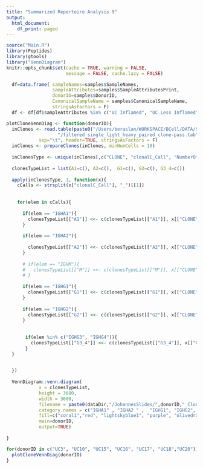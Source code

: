 ```yaml
---
title: "Summarized Repertoire Analysis 9"
output:
  html_document:
    df_print: paged
---
```


```r
source("Main.R")
library(Peptides)
library(gtools)
library("VennDiagram")
knitr::opts_chunk$set(cache = TRUE, warning = FALSE, 
                      message = FALSE, cache.lazy = FALSE)
```

```r
  df=data.frame( sampleNames=samples$SampleNames,
                 sampleAttributes=samples$SampleAttributesPrint,
                 donorID=samples$DonorID,
                 CanonicalSampleName = samples$CanonicalSampleName,
                 stringsAsFactors = F)
  df <- df[df$sampleAttributes %in% c("UC Inflamed", "UC Less Inflamed", "UC Non-Inflamed", "Healthy"),]

```

```r
plotCloneVennDiag <- function(donorID){
  inClones <- read.table(paste0("/Users/beraslan/WORKSPACE/BCell/DATA/Subjects/",donorID,
                   "/filtered_single_light_heavy_paired_clone-pass.tab"),
            sep="\t", header=TRUE, stringsAsFactors = F)
  inClones <- prepareClones(inClones, minNumCells = 10)
  
  inClonesType <- unique(inClones[,c("CLONE", "clonalC_Call", "NumberOfClonalCells")])
  
  clonesTypeList = list(A1=c(), A2=c(),  G1=c(), G2=c(), G3_4=c())
  
  apply(inClonesType, 1, function(x){
    cCalls <- strsplit(x["clonalC_Call"], "_")[[1]]
    
    
    for(elem in cCalls){
     
      if(elem == "IGHA1"){
        clonesTypeList[["A1"]] <<- c(clonesTypeList[["A1"]], x[["CLONE"]])
      }
      
      if(elem == "IGHA2"){
        
        clonesTypeList[["A2"]] <<- c(clonesTypeList[["A2"]], x[["CLONE"]])
      }
      
      # if(elem == "IGHM"){
      #   clonesTypeList[["M"]] <<- c(clonesTypeList[["M"]], x[["CLONE"]])
      # }
      
      if(elem == "IGHG1"){
        clonesTypeList[["G1"]] <<- c(clonesTypeList[["G1"]], x[["CLONE"]])
      }
      
      if(elem == "IGHG2"){
        clonesTypeList[["G2"]] <<- c(clonesTypeList[["G2"]], x[["CLONE"]])
      }
      
     
       if(elem %in% c("IGHG3", "IGHG4")){
         clonesTypeList[["G3_4"]] <<- c(clonesTypeList[["G3_4"]], x[["CLONE"]])
       }
  }
    

  })
  
  VennDiagram::venn.diagram(
            x = clonesTypeList,
            height = 3600,
            width = 3600,
            filename = paste0(dataDir,"/JohannesSlides/",donorID,"_ClonalVenn_2.jpg"),
            category.names = c("IGHA1" , "IGHA2 " ,  "IGHG1", "IGHG2", "IGHG3_4"),
            fill=c("coral1","red", "lightskyblue1", "purple", "olivedrab3"),
            main=donorID,
            output=TRUE)
  
}
```

```r

for(donorID in c("UC3", "UC10", "UC15", "UC16", "UC17", "UC18","UC20")){
  plotCloneVennDiag(donorID)
}
```

